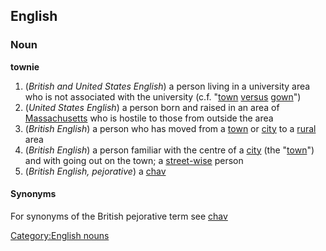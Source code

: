 ==English==
=== Noun ===
[[Category:English nouns]]
'''townie'''
#(''British and United States English'') a person living in a university area who is not associated with the university (c.f. "[[town]] [[versus]] [[gown]]")
#(''United States English'') a person born and raised in an area of [[w:Massachusetts|Massachusetts]] who is hostile to those from outside the area
#(''British English'') a person who has moved from a [[town]] or [[city]] to a [[rural]] area
#(''British English'') a person familiar with the centre of a [[city]] (the "[[town]]") and with going out on the town; a [[street-wise]] person
#(''British English, pejorative'') a [[chav]]
==== Synonyms ====
For synonyms of the British pejorative term see [[chav]]